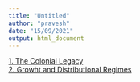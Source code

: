 ```yaml
---
title: "Untitled"
author: "pravesh"
date: "15/09/2021"
output: html_document
---
```


[1. The Colonial Legacy](content/1.TheColonialLegacy.html){target="_blank"} <br>
[2. Growht and Distributional Regimes](content/2.GrowthAndDistributionRegimes.html){target="_blank"}